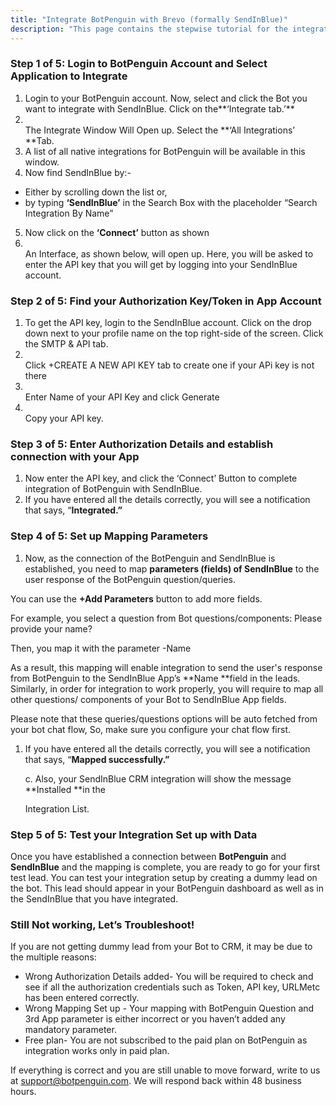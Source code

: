 ```yaml
---
title: "Integrate BotPenguin with Brevo (formally SendInBlue)"
description: "This page contains the stepwise tutorial for the integration with BotPenguin"
---
```


### **Step 1 of 5: Login to BotPenguin Account and Select Application to Integrate**

1. Login to your BotPenguin account. Now, select and click the Bot you want to integrate with SendInBlue. Click on the**‘Integrate tab.’** 
2. \
   The Integrate Window Will Open up. Select the **‘All Integrations’ **Tab.
3. A list of all native integrations for BotPenguin will be available in this window.
4. Now find SendInBlue by:-

- Either by scrolling down the list or,
- by typing **‘SendInBlue’** in the Search Box with the placeholder “Search Integration By Name”

5. Now click on the **‘Connect’** button as shown
6. \
   An Interface, as shown below, will open up. Here, you will be asked to enter the API key that you will get by logging into your SendInBlue account.

### **Step 2 of 5: Find your Authorization Key/Token in App Account**

1. To get the API key, login to the SendInBlue account. Click on the drop down next to your profile name on the top right-side of the screen. Click the SMTP & API tab.
2. \
   Click \+CREATE A NEW API KEY tab to create one if your APi key is not there
3. \
   Enter Name of your API Key and click Generate
4. \
   Copy your API key.

### **Step 3 of 5: Enter Authorization Details and establish connection with your App**

1. Now enter the API key, and click the ‘Connect’ Button to complete integration of BotPenguin with SendInBlue.
2. If you have entered all the details correctly, you will see a notification that says, “**Integrated.”**

### **Step 4 of 5: Set up Mapping Parameters**

1. Now, as the connection of the BotPenguin and SendInBlue is established, you need to map **parameters (fields) of SendInBlue** to the user response of the BotPenguin question/queries.

You can use the **\+Add Parameters** button to add more fields.

For example, you select a question from Bot questions/components: Please provide your name?

Then, you map it with the parameter -Name

As a result, this mapping will enable integration to send the user's response from BotPenguin to the SendInBlue App’s **Name **field in the leads. Similarly, in order for integration to work properly, you will require to map all other questions/ components of your Bot to SendInBlue App fields.

Please note that these queries/questions options will be auto fetched from your bot chat flow, So, make sure you configure your chat flow first.

1. If you have entered all the details correctly, you will see a notification that says, “**Mapped successfully.”**

   c. Also, your SendInBlue CRM integration will show the message **Installed **in the

   Integration List.

### **Step 5 of 5: Test your Integration Set up with Data**

Once you have established a connection between **BotPenguin** and **SendInBlue** and the mapping is complete, you are ready to go for your first test lead. You can test your integration setup by creating a dummy lead on the bot. This lead should appear in your BotPenguin dashboard as well as in the SendInBlue that you have integrated.

### **Still Not working, Let’s Troubleshoot\!**

If you are not getting dummy lead from your Bot to CRM, it may be due to the multiple reasons:

- Wrong Authorization Details added- You will be required to check and see if all the authorization credentials such as Token, API key, URLMetc has been entered correctly.
- Wrong Mapping Set up - Your mapping with BotPenguin Question and 3rd App parameter is either incorrect or you haven’t added any mandatory parameter.
- Free plan- You are not subscribed to the paid plan on BotPenguin as integration works only in paid plan.

If everything is correct and you are still unable to move forward, write to us at [support@botpenguin.com](mailto:support@botpenguin.com). We will respond back within 48 business hours.